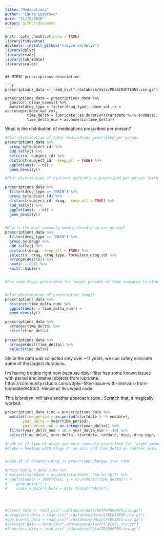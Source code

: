 ```yaml
---
title: "Medications"
author: "Laura Cosgrove"
date: "11/15/2018"
output: github_document
---
```


```r
knitr::opts_chunk$set(echo = TRUE)
library(tidyverse)
devtools::install_github("tidyverse/dplyr")
library(dplyr)
library(readr)
library(lubridate)
library(scales)

```
```

## MIMIC prescriptions description

```r

prescriptions_data <- read_csv("./database/data/PRESCRIPTIONS.csv.gz")
  
prescriptions_data = prescriptions_data %>% 
  janitor::clean_names() %>% 
  mutate(drug_type = factor(drug_type), dose_val_rx = as.integer(dose_val_rx),
          time_delta = lubridate::as.duration(startdate %--% enddate),
          time_delta_num = as.numeric(time_delta))

```

What is the distribution of medications prescribed per person?
```r
#Plot distribution of total medications prescribed per person
prescriptions_data %>% 
  group_by(subject_id) %>% 
  add_tally() %>% 
  select(n, subject_id) %>% 
  distinct(subject_id, .keep_all = TRUE) %>% 
  ggplot(aes(x = n)) +
  geom_density()

#Plot distribution of distinct medications prescribed per person (with drug type not equal to an additive)

prescriptions_data %>%
  filter(drug_type == "MAIN") %>% 
  group_by(subject_id) %>% 
  distinct(subject_id, drug, .keep_all = TRUE) %>% 
  add_tally() %>% 
  ggplot(aes(x = n)) +
  geom_density()
  

#What's the most commonly-administered drug per person?
prescriptions_data %>%
  filter(drug_type == "MAIN") %>% 
  group_by(drug) %>% 
  add_tally() %>% 
  distinct(drug, .keep_all = TRUE) %>% 
  select(n, drug, drug_type, formulary_drug_cd) %>% 
  arrange(desc(n)) %>% 
  head(n = 20L) %>% 
  knitr::kable()


#Are some drugs prescribed for longer periods of time compared to others?


#Plot distribution of prescription length
prescriptions_data %>% 
  distinct(time_delta_num) %>% 
  ggplot(aes(x = time_delta_num)) +
  geom_density()

prescriptions_data %>% 
  arrange(time_delta) %>% 
  select(time_delta) 
  
prescriptions_data %>% 
  arrange(desc(time_delta)) %>% 
  select(time_delta) 
```

Since the data was collected only over ~11 years, we can safely eliminate some of the largest durations..

I'm having trouble right now because dplyr filter has some known issues with period and interval objects from lubridate. https://community.rstudio.com/t/dplyr-filter-issue-with-intervals-from-lubridate/9456/2. Hence all this weird code.


This is broken, will take another approach soon.. Scratch that, it magically worked.
```r

prescriptions_data_time = prescriptions_data %>% 
  mutate(time_period = as.period(startdate %--% enddate),
        year_delta = year(time_period),
        year_delta_num = as.integer(year_delta)) %>% 
  filter(year_delta_num < 10 & year_delta_num > -10) %>% 
  select(time_delta, year_delta, startdate, enddate, drug, drug_type, formulary_drug_cd, subject_id)

#Look at if type of drugs are more commonly prescribed for larger amounts of time
#maybe a heatmap with drugs on an axis and time_delta on another axis, with instances prescribed as fill


#Look at if duration drug is prescribed changes over time

#prescriptions_data_time %>% 
# mutate(startdate = as.Date(startdate, "%m-%d-%y")) %>% 
# ggplot(aes(x = startdate, y = as.numeric(time_delta))) +
#    geom_point() +
#    scale_x_date(labels = date_format("%b/%y")) 
    

  
```

```r
#output_data <- read_csv("./database/data/OUTPUTEVENTS.csv.gz")
#caregivers_data = read_csv("./database/data/CAREGIVERS.csv.gz")
#cpt_events_data = read_csv("./database/data/CPTEVENTS.csv.gz")
#services_data = read_csv("./database/data/CPTEVENTS.csv.gz")
#transfers_data = read_csv("./database/data/TRANSFERS.csv.gz")


```

